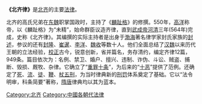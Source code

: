 '''《北齐律》'''是[[北齐|北齐]]的主要[[法律|法律]]。

北齐的高氏兄弟在[[东魏|东魏]]职掌国政时，主持了《[[麟趾格|麟趾格]]》的修撰。550年，[[高洋|高洋]]称帝，以《麟趾格》为“未精”，始命群臣议造齐律，直到[[高湛|武成帝]][[河清|河清]]三年(564年)完成，史称《北齐律》。其编撰的实际主持者是出身于[[渤海|渤海]]著名律学家封氏家族的[[封述|封述]]，参议的还有[[封隆|封隆]]、[[崔暹_(博陵)|崔暹]]、[[李洋|李洋]]、[[魏收|魏收]]等数十人。他们全面总结了[[汉朝|汉]][[曹魏|魏]]以来历代王朝的立法经验，[[校對|校正]]古今，锐意创新，省并篇名，务存清约，编定齐律12篇，949条。篇目依次为：名例、禁卫、婚户、擅兴、违制、诈伪、斗讼、贼盗、捕断、毁损、厩牧、杂律。它确立了“[[重罪十条|重罪十条]]”，为后来的“[[十恶_(法律)|十恶]]”提供了范例。还确定了[[死刑|死]]、[[流刑|流]]、[[徒刑|徒]]、[[鞭刑|鞭]]、[[杖刑|杖]][[五刑|五刑]]，为当时律典新的[[刑罚|刑罚]]体系奠定了基础。它以“法令明审，科条简要”著称，[[隋朝|隋]][[唐朝|唐]]律典均以其为蓝本。

[[Category:北齐|Category:北齐]]
[[Category:中國各朝代法律|Category:中國各朝代法律]]